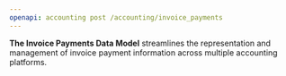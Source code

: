 ```yaml
---
openapi: accounting post /accounting/invoice_payments
---
```


**The Invoice Payments Data Model** streamlines the representation and management of invoice payment information across multiple accounting platforms.
